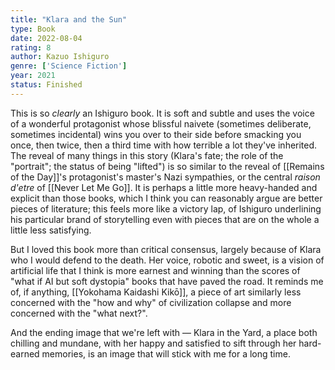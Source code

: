 ```yaml
---
title: "Klara and the Sun"
type: Book
date: 2022-08-04
rating: 8
author: Kazuo Ishiguro
genre: ['Science Fiction']
year: 2021
status: Finished
---
```


This is so _clearly_ an Ishiguro book. It is soft and subtle and uses the voice of a wonderful protagonist whose blissful naivete (sometimes deliberate, sometimes incidental) wins you over to their side before smacking you once, then twice, then a third time with how terrible a lot they've inherited. The reveal of many things in this story (Klara's fate; the role of the "portrait"; the status of being "lifted") is so similar to the reveal of [[Remains of the Day]]'s protagonist's master's Nazi sympathies, or the central _raison d'etre_ of [[Never Let Me Go]]. It is perhaps a little more heavy-handed and explicit than those books, which I think you can reasonably argue are better pieces of literature; this feels more like a victory lap, of Ishiguro underlining his particular brand of storytelling even with pieces that are on the whole a little less satisfying.

But I loved this book more than critical consensus, largely because of Klara who I would defend to the death. Her voice, robotic and sweet, is a vision of artificial life that I think is more earnest and winning than the scores of "what if AI but soft dystopia" books that have paved the road. It reminds me of, if anything, [[Yokohama Kaidashi Kikō]], a piece of art similarly less concerned with the "how and why" of civilization collapse and more concerned with the "what next?".

And the ending image that we're left with — Klara in the Yard, a place both chilling and mundane, with her happy and satisfied to sift through her hard-earned memories, is an image that will stick with me for a long time.
